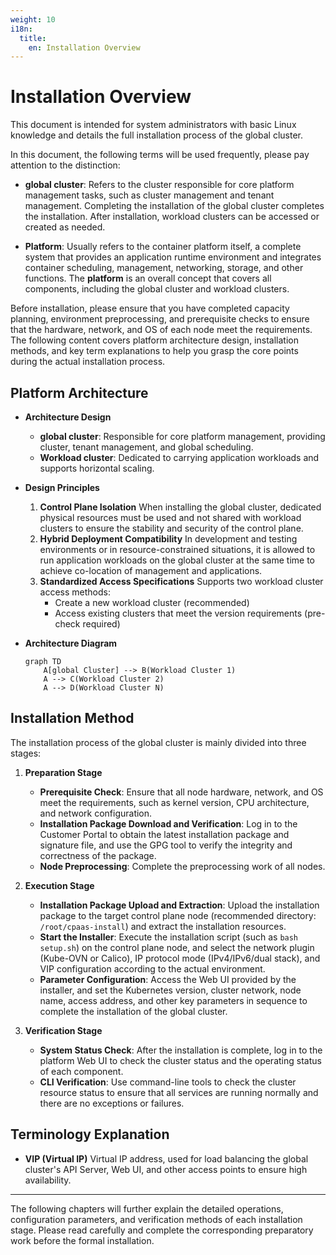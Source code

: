 ```yaml
---
weight: 10
i18n:
  title:
    en: Installation Overview
---
```


# Installation Overview

This document is intended for system administrators with basic Linux knowledge and details the full installation process of the <ProductShortBrand /> global cluster.

In this document, the following terms will be used frequently, please pay attention to the distinction:

-   **global cluster**: Refers to the cluster responsible for core platform management tasks, such as cluster management and tenant management. Completing the installation of the global cluster completes the <ProductShortBrand /> installation. After installation, workload clusters can be accessed or created as needed.

-   **Platform**: Usually refers to the container platform itself, a complete system that provides an application runtime environment and integrates container scheduling, management, networking, storage, and other functions. The **platform** is an overall concept that covers all components, including the global cluster and workload clusters.

<Directive type="tip" title="Important Notice">
Before installation, please ensure that you have completed capacity planning, environment preprocessing, and prerequisite checks to ensure that the hardware, network, and OS of each node meet the requirements.
The following content covers platform architecture design, installation methods, and key term explanations to help you grasp the core points during the actual installation process.
</Directive>

## Platform Architecture

-   **Architecture Design**
    -   **global cluster**: Responsible for core platform management, providing cluster, tenant management, and global scheduling.
    -   **Workload cluster**: Dedicated to carrying application workloads and supports horizontal scaling.

-   **Design Principles**
    1.  **Control Plane Isolation**
        When installing the global cluster, dedicated physical resources must be used and not shared with workload clusters to ensure the stability and security of the control plane.
    2.  **Hybrid Deployment Compatibility**
        In development and testing environments or in resource-constrained situations, it is allowed to run application workloads on the global cluster at the same time to achieve co-location of management and applications.
    3.  **Standardized Access Specifications**
        Supports two workload cluster access methods:
        -   Create a new workload cluster (recommended)
        -   Access existing clusters that meet the version requirements (pre-check required)

-   **Architecture Diagram**

    ```mermaid
    graph TD
        A[global Cluster] --> B(Workload Cluster 1)
        A --> C(Workload Cluster 2)
        A --> D(Workload Cluster N)
    ```

## Installation Method

The installation process of the global cluster is mainly divided into three stages:

1.  **Preparation Stage**
    -   **Prerequisite Check**: Ensure that all node hardware, network, and OS meet the requirements, such as kernel version, CPU architecture, and network configuration.
    -   **Installation Package Download and Verification**: Log in to the Customer Portal to obtain the latest installation package and signature file, and use the GPG tool to verify the integrity and correctness of the package.
    -   **Node Preprocessing**: Complete the preprocessing work of all nodes.

2.  **Execution Stage**
    -   **Installation Package Upload and Extraction**: Upload the installation package to the target control plane node (recommended directory: `/root/cpaas-install`) and extract the installation resources.
    -   **Start the Installer**: Execute the installation script (such as `bash setup.sh`) on the control plane node, and select the network plugin (Kube-OVN or Calico), IP protocol mode (IPv4/IPv6/dual stack), and VIP configuration according to the actual environment.
    -   **Parameter Configuration**: Access the Web UI provided by the installer, and set the Kubernetes version, cluster network, node name, access address, and other key parameters in sequence to complete the installation of the global cluster.

3.  **Verification Stage**
    -   **System Status Check**: After the installation is complete, log in to the platform Web UI to check the cluster status and the operating status of each component.
    -   **CLI Verification**: Use command-line tools to check the cluster resource status to ensure that all services are running normally and there are no exceptions or failures.

## Terminology Explanation

-   **VIP (Virtual IP)**
    Virtual IP address, used for load balancing the global cluster's API Server, Web UI, and other access points to ensure high availability.

---

The following chapters will further explain the detailed operations, configuration parameters, and verification methods of each installation stage. Please read carefully and complete the corresponding preparatory work before the formal installation.
